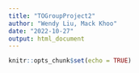 ```yaml
---
title: "TOGroupProject2"
author: "Wendy Liu, Mack Khoo"
date: "2022-10-27"
output: html_document
---
```


```r
knitr::opts_chunk$set(echo = TRUE)
```


